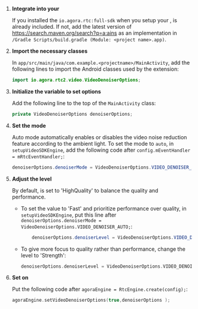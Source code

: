 <PlatformWrapper platform="android">


1. **Integrate <Vg k="RTEE_NS" /> into your <Vpl k="CLIENT" />**

    If you installed the `io.agora.rtc:full-sdk` when you setup your  <Vpl k="CLIENT" />,  <Vg k="RTEE_NS" /> is already included. If not, add the latest version of https://search.maven.org/search?q=a:ains as an implementation in `/Gradle Scripts/build.gradle (Module: <project name>.app)`.


1.  **Import the necessary classes**

    In `app/src/main/java/com.example.<projectname>/MainActivity`, add the following lines to import the Android classes used by the extension:

    ``` java
    import io.agora.rtc2.video.VideoDenoiserOptions;
    ```

1. **Initialize the variable to set <Vg k="RTEE_NS" /> options**

    Add the following line to the top of the `MainActivity` class:
    ``` java
    private VideoDenoiserOptions denoiserOptions;
    ```

1. **Set the <Vg k="RTEE_NS" /> mode**

    Auto mode automatically enables or disables the video noise reduction feature according to the ambient light. To set the <Vg k="RTEE_NS" /> mode to `auto`, in `setupVideoSDKEngine`, add the following code after `config.mEventHandler = mRtcEventHandler;`:

    ```java
    denoiserOptions.denoiserMode = VideoDenoiserOptions.VIDEO_DENOISER_AUTO;
    ```

1. **Adjust the <Vg k="RTEE_NS" /> level**

    By default, <Vg k="RTEE_NS" /> is set to 'HighQuality' to balance the <Vg k="RTEE_NS" /> quality and performance.

    - To set the value to 'Fast' and prioritize <Vg k="RTEE_NS" /> performance over quality, in `setupVideoSDKEngine`, put this line after `denoiserOptions.denoiserMode = VideoDenoiserOptions.VIDEO_DENOISER_AUTO;`:

        ```java
            denoiserOptions.denoiserLevel = VideoDenoiserOptions.VIDEO_DENOISER_LEVEL_FAST;
        ```

    - To give more focus to <Vg k="RTEE_NS" /> quality rather than performance, change the level to 'Strength':

        ```swift
        denoiserOptions.denoiserLevel = VideoDenoiserOptions.VIDEO_DENOISER_LEVEL_STRENGTH;
        ```

6. **Set <Vg k="RTEE_NS" /> on <Vg k="ENGINE" />**

    Put the following code after `agoraEngine = RtcEngine.create(config);`:

    ```swift
    agoraEngine.setVideoDenoiserOptions(true,denoiserOptions );
    ```


</PlatformWrapper>
